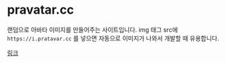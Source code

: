 
<BackTop />

# pravatar.cc

랜덤으로 아바타 이미지를 만들어주는 사이트입니다. img 태그 src에 `https://i.pratavar.cc` 를 넣으면 자동으로 이미지가 나와서 개발할 때 유용합니다.

[링크](https://pravatar.cc/)

<Comment />
